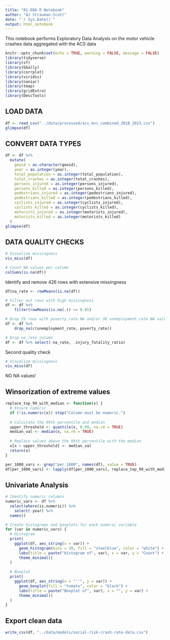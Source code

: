 ```yaml
---
title: "01-EDA R Notebook"
author: "AJ Strauman-Scott"
date: "`r Sys.Date()`"
output: html_notebook
---
```


This notebook performs Exploratory Data Analysis on the motor vehicle crashes data aggregated with the ACS data

```r
knitr::opts_chunk$set(echo = TRUE, warning = FALSE, message = FALSE)
library(tidyverse)
library(sf)
library(GGally)
library(corrplot)
library(viridis)
library(naniar)
library(tmap)
library(gridExtra)
library(DescTools)
```

## LOAD DATA

```r
df <- read_csv("../data/processed/acs_mvc_combined_2018_2023.csv")
glimpse(df)
```

## CONVERT DATA TYPES

```r
df <- df %>%
  mutate(
    geoid = as.character(geoid),
    year = as.integer(year),
    total_population = as.integer(total_population),
    total_crashes = as.integer(total_crashes),
    persons_injured = as.integer(persons_injured),
    persons_killed = as.integer(persons_killed),
    pedestrians_injured = as.integer(pedestrians_injured),
    pedestrians_killed = as.integer(pedestrians_killed),
    cyclists_injured = as.integer(cyclists_injured),
    cyclists_killed = as.integer(cyclists_killed),
    motorists_injured = as.integer(motorists_injured),
    motorists_killed = as.integer(motorists_killed)
  )
glimpse(df)
```

## DATA QUALITY CHECKS

```r
# Visualize missingness
vis_miss(df)

# Count NA values per column
colSums(is.na(df))
```
Identify and remove 426 rows with extensive missingness

```r
df$na_rate <- rowMeans(is.na(df))

# Filter out rows with high missingness
df <- df %>%
    filter(rowMeans(is.na(.)) <= 0.05)

# Drop 29 rows with poverty_rate NA and/or 38 unemployment_rate NA values
df <- df %>%
    drop_na(c(unemployment_rate, poverty_rate))

# Drop na_rate column
df <- df %>% select(-na_rate, -injury_fatality_ratio)
```
 
Second quality check
 
```r
# Visualize missingness
vis_miss(df)


```
NO NA values!


## Winsorization of extreme values

```r
replace_top_99_with_median <- function(x) {
  # Ensure numeric
  if (!is.numeric(x)) stop("Column must be numeric.")
  
  # Calculate the 99th percentile and median
  upper_threshold <- quantile(x, 0.99, na.rm = TRUE)
  median_val <- median(x, na.rm = TRUE)
  
  # Replace values above the 99th percentile with the median
  x[x > upper_threshold] <- median_val
  return(x)
}

per_1000_vars <- grep("per_1000", names(df), value = TRUE)
df[per_1000_vars] <- lapply(df[per_1000_vars], replace_top_99_with_median)
```

## Univariate Analysis

```r
# Identify numeric columns
numeric_vars <- df %>% 
  select(where(is.numeric)) %>% 
    select(-year) %>%
  names()

# Create histograms and boxplots for each numeric variable
for (var in numeric_vars) {
  # Histogram
  print(
    ggplot(df, aes_string(x = var)) +
      geom_histogram(bins = 30, fill = "steelblue", color = "white") +
      labs(title = paste("Histogram of", var), x = var, y = "Count") +
      theme_minimal()
  )
  
  # Boxplot
  print(
    ggplot(df, aes_string(x = "''", y = var)) +
      geom_boxplot(fill = "tomato", color = "black") +
      labs(title = paste("Boxplot of", var), x = "", y = var) +
      theme_minimal()
  )
}
```

## Export clean data

```r
write_csv(df, "../data/models/social-risk-crash-rate-data.csv")
```